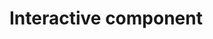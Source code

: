 # Interactive component

<script src="https://d3js.org/d3.v6.min.js"></script>

<div id='plot'> </div>

<script>

var svg = d3.select('div#plot').append('svg').attr('id', 'svg1').attr('width', 1000).attr('height', 600)
		  
		svg.append('rect').attr('x', 20).attr('y', 20).attr('width', 960).attr('height', 600).attr('fill', '#f7f2ee')
		
		const ys = d3.scaleLinear()
	  	 .domain([0, 600])
         .range([600, 0]);
		
		var whichstate = 0
		
		
    var svg = d3.select('body').select('svg')

    start()
    
    function choice(){
      svg.append('rect').attr('x', 20).attr('y', 20).attr('width', 960).attr('height', 600).attr('fill', '#f7f2ee')
      
     svg.append('text').attr('x', 260).attr('y', ys(100)).text('Choose a informtaion you want to know')
       .attr('font-size', '20px')
       
       svg.append('text').attr('id', 'CovidTesT').attr('x', 200).attr('y',ys(400)).text('Covid Tests').attr('font-size','25px')

       svg.append('circle').attr('cx', 260).attr('cy',ys(320)).attr('r', 20).attr('stroke', 'red').attr('fill', 'yellow')
       
       svg.append('rect').attr('x', 257.5).attr('y', ys(350)).attr('height', 20).attr('width', 5)
       svg.append('circle').attr('cx', 260).attr('cy', ys(350)).attr('r', 5).attr('stroke' ,'yellow')
       
       svg.append('rect').attr('x', 257.5).attr('y', ys(310)).attr('height', 20).attr('width', 5)
       svg.append('circle').attr('cx', 260).attr('cy', ys(289)).attr('r', 5).attr('stroke' ,'yellow')
       
       svg.append('rect').attr('x', 228).attr('y', ys(320.5)).attr('height', 5).attr('width', 20)
       svg.append('circle').attr('cx', 228).attr('cy', ys(318)).attr('r', 5).attr('stroke' ,'yellow')
       
       svg.append('rect').attr('x', 273.5).attr('y', ys(320.5)).attr('height', 5).attr('width', 20)
       svg.append('circle').attr('cx', 295).attr('cy', ys(318.5)).attr('r', 5).attr('stroke' ,'yellow')
       
       
       svg.append('rect').attr('x', 450).attr('y', ys(360)).attr('height', 80).attr('width', 20).attr('fill', 'blue')
       svg.append('rect').attr('x', 485).attr('y', ys(340)).attr('height', 60).attr('width', 20).attr('fill', 'red')
        
         svg.append('text').attr('id', 'Election').attr('x', 400).attr('y', ys(400)).text('Elevtion Voting').attr('font-size', '25px')
         
         svg.append('text').attr('id','Residencedata').attr('x', 600).attr('y', ys(400)).text('Work Residence').attr('font-size', '25px')
        
        svg.append('rect').attr('x', 650).attr('y', ys(340)).attr('height',60).attr('width', 60).attr('fill', "white").attr('stroke', 'black')
        
        svg.append('line').attr('x1', 650).attr('y1', ys(340)).attr('x2', 680).attr('y2', ys(370)).attr('stroke', 'black')
        
        svg.append('line').attr('x1', 710).attr('y1', ys(340)).attr('x2', 680).attr('y2', ys(370)).attr('stroke', 'black')
        
        svg.append('rect').attr('x', 660).attr('y', ys(310)).attr('height',30).attr('width', 20).attr('fill', "white").attr('stroke', 'black')
        
        svg.append('circle').attr('cx', 665).attr('cy', ys(290)).attr('r', 2)
        
         
        d3.select('#CovidTesT').on('click', function(){
          showdataCovid()
        })
        
        d3.select('#Electiondata').on('click', function(){
          showdataElection()
        })
        
         d3.select('#Residencedata').on('click', function(){
          showdataResidence()
        })
        
    }
    
    function showdataResidence(){
       var i = whichstate
      
      svg.append('rect').attr('x', 20).attr('y', 20).attr('width', 960).attr('height', 600).attr('fill', '#f7f2ee')
         
        d3.csv('Work_Residence.csv').then(function(d){
         
	       svg.append('text').attr('x', 160).attr('y', ys(540)).text('Work Residence Statistics for NYS in '+ d[i]['Geographic']).attr('font-size', '20px')
        var Totallabor = parseInt(d[i]['Total_Labor'])
        var Withresidence = parseInt(d[i]['With_Residence'])
        var Workin = parseInt(d[i]['Work_in_PoR'])
         var Workout = parseInt(d[i]['Worked_outside_PoR'])
         var noresidence = parseInt(d[i]['No_Residence'])
         
	       var max = d3.max([Withresidence, Workin, Workout, noresidence])
	       
	       var ys2 = d3.scaleLinear()
	  	   .domain([0, max])
         .range([0, 400]);
	        
	        svg.append('text').attr('x', 400).attr('y', ys(400)).text('Totle Labor : ' + Totallabor).attr('font-size', '25px')
	        svg.append('text').attr('x', 110).attr('y', ys(80)).text('With Residence')
	        svg.append('text').attr('x', 250).attr('y', ys(80)).text('No Residence')
	        
	        svg.append('rect').attr('x', 130).attr('y', 500-ys2(Withresidence)).attr('height', ys2(Withresidence)).attr('width', 60).attr('fill', 'lightgreen')
	        svg.append('rect').attr('x', 260).attr('y', 500 - ys2(noresidence)).attr('height', ys2(noresidence)).attr('width', 60).attr('fill', 'grey')
	        svg.append('rect').attr('x', 130).attr('y', 500-ys2(Workin)).attr('height', ys2(Workin)).attr('width', 60).attr('fill', 'lightblue')
	        
	        svg.append('text').attr('x', 140).attr('y', 500-ys2(Workin)).text(Workin)
	        svg.append('text').attr('x', 40).attr('y', ys(140)).text('Worked in')
	       svg.append('text').attr('x', 40).attr('y', ys(120)).text('County of')
	       svg.append('text').attr('x', 40).attr('y', ys(100)).text('Residence')
	         
	       svg.append('text').attr('x', 25).attr('y', ys(480)).text('Worked Outside')
	       svg.append('text').attr('x', 40).attr('y', ys(460)).text('County of')
	       svg.append('text').attr('x', 40).attr('y', ys(440)).text('Residence')
	         
	         
	        svg.append('text').attr('x', 140).attr('y', 490-ys2(Withresidence)).text(Withresidence)
	        
	        svg.append('text').attr('x', 270).attr('y', 490-ys2(noresidence)).text(noresidence)
           
         })
      
      
    }
    
    function showdataElection(){
      
      
      
    }
    
    function showdataCovid(){
       svg.append('rect').attr('x', 20).attr('y', 20).attr('width', 960).attr('height', 600).attr('fill', '#f7f2ee')
      
       d3.csv('NYS_Covid_Case_1128.csv', function(d){
		  return{
		    TestDate : d.date,
        County : d.County,
        New_Positives : +d.New_Positives,
        Cumulative_Positives : +d.Cumulative_Positives,
        Tests_Performed : +d.Tests_Performed,
        Cumulative_Tests_Performed : +d.Cumulative_Tests_Performed

		  };
		  
		  }).then(function(data){
		    var i = whichstate
		      var state = data[i]['County']
		      //var x = [data[0]['New_Positives'], data[0]['Cumulative_Positives'], data[0]['Tests_Performed'], data[0]['Cumulative_Tests_Performed']]
		     // var n = d3.max(x)
		  
		    svg.append('text').attr('x', 250).attr('y', ys(500)).text('Statistic for ' + state + ' at Nov.28').attr('font-size', '25px')
	      svg.append('text').attr('x',200).attr('y', ys(400)).text('New tested positives for ' +    'is : ' + data[i]['New_Positives'])
	     svg.append('text').attr('x',200).attr('y', ys(300)).text('New tested positives for ' +    'is : ' + data[i]['Cumulative_Positives'])
	     svg.append('text').attr('x',200).attr('y', ys(200)).text('New tested positives for ' +    'is : ' + data[i]['Tests_Performed'])
	     svg.append('text').attr('x',200).attr('y', ys(100)).text('New tested positives for ' +    'is : ' + data[i]['Cumulative_Tests_Performed'])
	        
         })
      
    }
    
    function  start(){
        
       svg.append("rect")
        .attr("x",30)
        .attr("y",ys(530))
        .attr('id', 'Albany1')
        .attr('height', 30)
        .attr('width', 55)
        .attr('fill', 'white')
        .attr('stroke', 'black')
       
       svg.append("text")
        .attr("x",35)
        .attr("y",ys(510))
        .attr('id', 'Albany')
        .text('Albany')
        .attr("stroke","black")
        .attr("font-size", "15px")
        
        d3.select('#Albany').on('click', function(){
          whichstate = 0
          
        svg.select('#Albany').transition().duration(300).attr('y', ys(540)).transition().duration(300).attr('y', ys(510)).transition().duration(200).attr('y', ys(520)).transition().duration(300).attr('y', ys(510)).transition().duration(300).attr('y', ys(515)).transition().duration(400).attr('y', ys(510)).on('end', choice)        
          
        })
        
       svg.append("rect")
        .attr("x",100)
        .attr("y",ys(530))
        .attr('id', 'Allegany1')
        .attr('height', 30)
        .attr('width', 70)
        .attr('fill', 'white')
        .attr('stroke', 'black')
        
       svg.append("text")
        .attr("x",108)
        .attr("y",ys(510))
        .attr('id', 'Allegany')
        .text('Allegany')
        .attr("stroke","black")
        .attr("font-size", "15px")
        
         d3.select('#Allegany').on('click', function(){
          whichstate = 1
          
              choice()     
          
        })
        
        svg.append("rect")
        .attr("x",190)
        .attr("y",ys(530))
        .attr('id', 'Bronx1')
        .attr('height', 30)
        .attr('width', 50)
        .attr('fill', 'white')
        .attr('stroke', 'black')
        
       svg.append("text")
        .attr("x",198)
        .attr("y",ys(510))
        .attr('id', 'Bronx')
        .text('Bronx')
        .attr("stroke","black")
        .attr("font-size", "15px")
       
        d3.select('#Bronx').on('click', function(){
          whichstate = 2
          
              choice()     
          
        })
       
          svg.append("rect")
        .attr("x",260)
        .attr("y",ys(530))
        .attr('id', 'Broome1')
        .attr('height', 30)
        .attr('width', 65)
        .attr('fill', 'white')
        .attr('stroke', 'black')
        
       svg.append("text")
        .attr("x",268)
        .attr("y",ys(510))
        .attr('id', 'Broome')
        .text('Broome')
        .attr("stroke","black")
        .attr("font-size", "15px")
      
          d3.select('#Broome').on('click', function(){
          whichstate = 3
          
              choice()     
          
        })
      
      
      svg.append("rect")
        .attr("x",345)
        .attr("y",ys(530))
        .attr('id', 'Cattaraugus1')
        .attr('height', 30)
        .attr('width', 90)
        .attr('fill', 'white')
        .attr('stroke', 'black')
        
       svg.append("text")
        .attr("x",353)
        .attr("y",ys(510))
        .attr('id', 'Cattaraugus')
        .text('Cattaraugus')
        .attr("stroke","black")
        .attr("font-size", "15px")  
      
          d3.select('#Cattaraugus').on('click', function(){
          whichstate = 4
          
              choice()     
          
        })  
      
      svg.append("rect")
        .attr("x",455)
        .attr("y",ys(530))
        .attr('id', 'Cayuga1')
        .attr('height', 30)
        .attr('width', 60)
        .attr('fill', 'white')
        .attr('stroke', 'black')
        
       svg.append("text")
        .attr("x", 463)
        .attr("y",ys(510))
        .attr('id', 'Cayuga')
        .text('Cayuga')
        .attr("stroke","black")
        .attr("font-size", "15px")  
      
      
           
          d3.select('#Cayuga').on('click', function(){
          whichstate = 5
          
              choice()     
          
        })  
      
      svg.append("rect")
        .attr("x", 535)
        .attr("y",ys(530))
        .attr('id', 'Chautauqua1')
        .attr('height', 30)
        .attr('width', 90)
        .attr('fill', 'white')
        .attr('stroke', 'black')
        
       svg.append("text")
        .attr("x", 543)
        .attr("y",ys(510))
        .attr('id', 'Chautauqua')
        .text('Chautauqua')
        .attr("stroke","black")
        .attr("font-size", "15px")
        
             
          d3.select('#Chautauqua').on('click', function(){
          whichstate = 6
          
              choice()     
          
        })    
        
        
      svg.append("rect")
        .attr("x", 30)
        .attr("y",ys(480))
        .attr('id', 'Chemung1')
        .attr('height', 30)
        .attr('width', 75)
        .attr('fill', 'white')
        .attr('stroke', 'black')
        
       svg.append("text")
        .attr("x", 38)
        .attr("y",ys(460))
        .attr('id', 'Chemung')
        .text('Chemung')
        .attr("stroke","black")
        .attr("font-size", "15px")
        
        d3.select('#Chemung').on('click', function(){
          whichstate = 7
          
              choice()     
          
        })    
        
        
         svg.append("rect")
        .attr("x", 125)
        .attr("y",ys(480))
        .attr('id', 'Chenango1')
        .attr('height', 30)
        .attr('width', 75)
        .attr('fill', 'white')
        .attr('stroke', 'black')
        
       svg.append("text")
        .attr("x", 133)
        .attr("y",ys(460))
        .attr('id', 'Chenango')
        .text('Chenango')
        .attr("stroke","black")
        .attr("font-size", "15px")
        
            d3.select('#Chenango').on('click', function(){
          whichstate = 8
          
              choice()     
          
        })   
        
       svg.append("rect")
        .attr("x", 220)
        .attr("y",ys(480))
        .attr('id', 'Clinton1')
        .attr('height', 30)
        .attr('width', 60)
        .attr('fill', 'white')
        .attr('stroke', 'black')
        
       svg.append("text")
        .attr("x", 228)
        .attr("y",ys(460))
        .attr('id', 'Clinton')
        .text('Clinton')
        .attr("stroke","black")
        .attr("font-size", "15px")
        
        d3.select('#Clinton').on('click', function(){
          whichstate = 9
          
              choice()     
          
        })   
        
      svg.append("rect")
        .attr("x", 300)
        .attr("y",ys(480))
        .attr('id', 'Columbia1')
        .attr('height', 30)
        .attr('width', 80)
        .attr('fill', 'white')
        .attr('stroke', 'black')
        
       svg.append("text")
        .attr("x", 308)
        .attr("y",ys(460))
        .attr('id', 'Columbia')
        .text('Columbia')
        .attr("stroke","black")
        .attr("font-size", "15px")
        
        d3.select('#Columbia').on('click', function(){
          whichstate = 10
          
              choice()     
          
        })   
        
      svg.append("rect")
        .attr("x", 400)
        .attr("y",ys(480))
        .attr('id', 'Cortland1')
        .attr('height', 30)
        .attr('width', 70)
        .attr('fill', 'white')
        .attr('stroke', 'black')
        
       svg.append("text")
        .attr("x", 408)
        .attr("y",ys(460))
        .attr('id', 'Cortland')
        .text('Cortland')
        .attr("stroke","black")
        .attr("font-size", "15px")
        
        d3.select('#Cortland').on('click', function(){
          whichstate = 11
          
              choice()     
          
        })   
        
        
       svg.append("rect")
        .attr("x", 490)
        .attr("y",ys(480))
        .attr('id', 'Delaware1')
        .attr('height', 30)
        .attr('width', 70)
        .attr('fill', 'white')
        .attr('stroke', 'black')
        
       svg.append("text")
        .attr("x", 498)
        .attr("y",ys(460))
        .attr('id', 'Delaware')
        .text('Delaware')
        .attr("stroke","black")
        .attr("font-size", "15px") 
      
        d3.select('#Delaware').on('click', function(){
          whichstate = 12
          choice()     
        })   
      
      svg.append("rect")
        .attr("x", 30)
        .attr("y",ys(430))
        .attr('id', 'Dutchess1')
        .attr('height', 30)
        .attr('width', 70)
        .attr('fill', 'white')
        .attr('stroke', 'black')
        
       svg.append("text")
        .attr("x", 38)
        .attr("y",ys(410))
        .attr('id', 'Dutchess')
        .text('Dutchess')
        .attr("stroke","black")
        .attr("font-size", "15px") 
        
        d3.select('#Dutchess').on('click', function(){
          whichstate = 13
          choice()     
        })   
        
        svg.append("rect")
        .attr("x", 120)
        .attr("y",ys(430))
        .attr('id', 'Erie1')
        .attr('height', 30)
        .attr('width', 40)
        .attr('fill', 'white')
        .attr('stroke', 'black')
        
       svg.append("text")
        .attr("x", 128)
        .attr("y",ys(410))
        .attr('id', 'Erie')
        .text('Erie')
        .attr("stroke","black")
        .attr("font-size", "15px") 
        
        d3.select('#Erie').on('click', function(){
          whichstate = 14
          choice()     
        })   
        
       svg.append("rect")
        .attr("x", 180)
        .attr("y",ys(430))
        .attr('id', 'Essex1')
        .attr('height', 30)
        .attr('width', 50)
        .attr('fill', 'white')
        .attr('stroke', 'black')
        
       svg.append("text")
        .attr("x", 188)
        .attr("y",ys(410))
        .attr('id', 'Essex')
        .text('Essex')
        .attr("stroke","black")
        .attr("font-size", "15px") 
        
        d3.select('#Essex').on('click', function(){
          whichstate = 15
          choice()     
        })    
        
      svg.append("rect")
        .attr("x", 250)
        .attr("y",ys(430))
        .attr('id', 'Franklin1')
        .attr('height', 30)
        .attr('width', 70)
        .attr('fill', 'white')
        .attr('stroke', 'black')
        
       svg.append("text")
        .attr("x", 258)
        .attr("y",ys(410))
        .attr('id', 'Franklin')
        .text('Franklin')
        .attr("stroke","black")
        .attr("font-size", "15px") 
        
        d3.select('#Franklin').on('click', function(){
          whichstate = 16
          choice()     
        })          
        
        svg.append("rect")
        .attr("x", 340)
        .attr("y",ys(430))
        .attr('id', 'Fulton1')
        .attr('height', 30)
        .attr('width', 60)
        .attr('fill', 'white')
        .attr('stroke', 'black')
        
       svg.append("text")
        .attr("x", 348)
        .attr("y",ys(410))
        .attr('id', 'Fulton')
        .text('Fulton')
        .attr("stroke","black")
        .attr("font-size", "15px") 
        
        d3.select('#Fulton').on('click', function(){
          whichstate = 17
          choice()     
        })         
      
       svg.append("rect")
        .attr("x", 420)
        .attr("y",ys(430))
        .attr('id', 'Genesee1')
        .attr('height', 30)
        .attr('width', 70)
        .attr('fill', 'white')
        .attr('stroke', 'black')
        
       svg.append("text")
        .attr("x", 428)
        .attr("y",ys(410))
        .attr('id', 'Genesee')
        .text('Genesee')
        .attr("stroke","black")
        .attr("font-size", "15px") 
        
       d3.select('#Genesee').on('click', function(){
          whichstate = 18
          choice()     
        })   
      
        
        
      svg.append("rect")
        .attr("x", 510)
        .attr("y",ys(430))
        .attr('id', 'Greene1')
        .attr('height', 30)
        .attr('width', 60)
        .attr('fill', 'white')
        .attr('stroke', 'black')
        
       svg.append("text")
        .attr("x", 518)
        .attr("y",ys(410))
        .attr('id', 'Greene')
        .text('Greene')
        .attr("stroke","black")
        .attr("font-size", "15px") 
        
     d3.select('#Greene').on('click', function(){
          whichstate = 19
          choice()     
        })       
        
        svg.append("rect")
        .attr("x", 30)
        .attr("y",ys(380))
        .attr('id', 'Hamilton1')
        .attr('height', 30)
        .attr('width', 70)
        .attr('fill', 'white')
        .attr('stroke', 'black')
        
       svg.append("text")
        .attr("x", 38)
        .attr("y",ys(360))
        .attr('id', 'Hamilton')
        .text('Hamilton')
        .attr("stroke","black")
        .attr("font-size", "15px") 
        
          d3.select('#Hamilton').on('click', function(){
          whichstate = 20
          choice()     
        })       
        
        
       svg.append("rect")
        .attr("x", 120)
        .attr("y",ys(380))
        .attr('id', 'Herkimer1')
        .attr('height', 30)
        .attr('width', 70)
        .attr('fill', 'white')
        .attr('stroke', 'black')
        
       svg.append("text")
        .attr("x", 128)
        .attr("y",ys(360))
        .attr('id', 'Herkimer')
        .text('Herkimer')
        .attr("stroke","black")
        .attr("font-size", "15px") 
        
      d3.select('#Herkimer').on('click', function(){
          whichstate = 21
          choice()     
        })       
        
        svg.append("rect")
        .attr("x", 210)
        .attr("y",ys(380))
        .attr('id', 'Jefferson1')
        .attr('height', 30)
        .attr('width', 70)
        .attr('fill', 'white')
        .attr('stroke', 'black')
        
       svg.append("text")
        .attr("x", 218)
        .attr("y",ys(360))
        .attr('id', 'Jefferson')
        .text('Jefferson')
        .attr("stroke","black")
        .attr("font-size", "15px") 
        
      d3.select('#Jefferson').on('click', function(){
          whichstate = 22
          choice()     
        })   
        
        
        svg.append("rect")
        .attr("x", 300)
        .attr("y",ys(380))
        .attr('id', 'Kings1')
        .attr('height', 30)
        .attr('width', 50)
        .attr('fill', 'white')
        .attr('stroke', 'black')
        
       svg.append("text")
        .attr("x", 308)
        .attr("y",ys(360))
        .attr('id', 'Kings')
        .text('Kings')
        .attr("stroke","black")
        .attr("font-size", "15px") 
        
  d3.select('#Kings').on('click', function(){
          whichstate = 23
          choice()     
        })  
        
        svg.append("rect")
        .attr("x", 370)
        .attr("y",ys(380))
        .attr('id', 'Lewis1')
        .attr('height', 30)
        .attr('width', 50)
        .attr('fill', 'white')
        .attr('stroke', 'black')
        
       svg.append("text")
        .attr("x", 378)
        .attr("y",ys(360))
        .attr('id', 'Lewis')
        .text('Lewis')
        .attr("stroke","black")
        .attr("font-size", "15px") 
        
          d3.select('#Lewis').on('click', function(){
          whichstate = 24
          choice()     
        })  
        
        svg.append("rect")
        .attr("x", 440)
        .attr("y",ys(380))
        .attr('id', 'Livingston1')
        .attr('height', 30)
        .attr('width', 80)
        .attr('fill', 'white')
        .attr('stroke', 'black')
        
       svg.append("text")
        .attr("x", 448)
        .attr("y",ys(360))
        .attr('id', 'Livingston')
        .text('Livingston')
        .attr("stroke","black")
        .attr("font-size", "15px") 
 
      d3.select('#Livingston').on('click', function(){
          whichstate = 25
          choice()     
        })          
       svg.append("rect")
        .attr("x", 540)
        .attr("y",ys(380))
        .attr('id', 'Madison1')
        .attr('height', 30)
        .attr('width', 70)
        .attr('fill', 'white')
        .attr('stroke', 'black')
        
       svg.append("text")
        .attr("x", 548)
        .attr("y",ys(360))
        .attr('id', 'Madison')
        .text('Madison')
        .attr("stroke","black")
        .attr("font-size", "15px") 

      d3.select('#Madison').on('click', function(){
          whichstate = 26
          choice()     
        })   
        
       svg.append("rect")
        .attr("x", 30)
        .attr("y",ys(330))
        .attr('id', 'Monroe1')
        .attr('height', 30)
        .attr('width', 60)
        .attr('fill', 'white')
        .attr('stroke', 'black')
        
       svg.append("text")
        .attr("x", 38)
        .attr("y",ys(310))
        .attr('id', 'Monroe')
        .text('Monroe')
        .attr("stroke","black")
        .attr("font-size", "15px") 

      d3.select('#Monroe').on('click', function(){
          whichstate = 27
          choice()     
        })   
        
      svg.append("rect")
        .attr("x", 110)
        .attr("y",ys(330))
        .attr('id', 'Montgomery1')
        .attr('height', 30)
        .attr('width', 90)
        .attr('fill', 'white')
        .attr('stroke', 'black')
        
       svg.append("text")
        .attr("x", 118)
        .attr("y",ys(310))
        .attr('id', 'Montgomery')
        .text('Montgomery')
        .attr("stroke","black")
        .attr("font-size", "15px") 
  
      d3.select('#Montgomery').on('click', function(){
          whichstate = 28
          choice()     
        })           
        
      svg.append("rect")
        .attr("x", 220)
        .attr("y",ys(330))
        .attr('id', 'Nassau1')
        .attr('height', 30)
        .attr('width', 60)
        .attr('fill', 'white')
        .attr('stroke', 'black')
        
       svg.append("text")
        .attr("x", 228)
        .attr("y",ys(310))
        .attr('id', 'Nassau')
        .text('Nassau')
        .attr("stroke","black")
        .attr("font-size", "15px") 

      d3.select('#Nassau').on('click', function(){
          whichstate = 29
          choice()     
        })   
        
        svg.append("rect")
        .attr("x", 300)
        .attr("y",ys(330))
        .attr('id', 'New York City1')
        .attr('height', 30)
        .attr('width', 110)
        .attr('fill', 'white')
        .attr('stroke', 'black')
        
       svg.append("text")
        .attr("x", 308)
        .attr("y",ys(310))
        .attr('id', 'New_York_City')
        .text('New York City')
        .attr("stroke","black")
        .attr("font-size", "15px") 

      d3.select('#New_York_City').on('click', function(){
          whichstate = 30
          choice()     
        })   
        
       svg.append("rect")
        .attr("x", 430)
        .attr("y",ys(330))
        .attr('id', 'Niagara1')
        .attr('height', 30)
        .attr('width', 60)
        .attr('fill', 'white')
        .attr('stroke', 'black')
        
       svg.append("text")
        .attr("x", 438)
        .attr("y",ys(310))
        .attr('id', 'Niagara')
        .text('Niagara')
        .attr("stroke","black")
        .attr("font-size", "15px") 

      d3.select('#Niagara').on('click', function(){
          whichstate = 31
          choice()     
        })    
        
        
      svg.append("rect")
        .attr("x", 510)
        .attr("y",ys(330))
        .attr('id', 'Oneida1')
        .attr('height', 30)
        .attr('width', 60)
        .attr('fill', 'white')
        .attr('stroke', 'black')
        
       svg.append("text")
        .attr("x", 518)
        .attr("y",ys(310))
        .attr('id', 'Oneida')
        .text('Oneida')
        .attr("stroke","black")
        .attr("font-size", "15px") 

      d3.select('#Oneida').on('click', function(){
          whichstate = 32
          choice()     
        })   
        
      svg.append("rect")
        .attr("x", 580)
        .attr("y",ys(330))
        .attr('id', 'Onondaga1')
        .attr('height', 30)
        .attr('width', 80)
        .attr('fill', 'white')
        .attr('stroke', 'black')
        
       svg.append("text")
        .attr("x", 588)
        .attr("y",ys(310))
        .attr('id', 'Onondaga')
        .text('Onondaga')
        .attr("stroke","black")
        .attr("font-size", "15px") 
  
      d3.select('#Onondaga').on('click', function(){
          whichstate = 33
          choice()     
        })     
        
       svg.append("rect")
        .attr("x", 30)
        .attr("y",ys(280))
        .attr('id', 'Ontario1')
        .attr('height', 30)
        .attr('width', 60)
        .attr('fill', 'white')
        .attr('stroke', 'black')
        
       svg.append("text")
        .attr("x", 38)
        .attr("y",ys(260))
        .attr('id', 'Ontario')
        .text('Ontario')
        .attr("stroke","black")
        .attr("font-size", "15px") 

      d3.select('#Ontario').on('click', function(){
          whichstate = 34
          choice()     
        })     
        
      svg.append("rect")
        .attr("x", 110)
        .attr("y",ys(280))
        .attr('id', 'Orange1')
        .attr('height', 30)
        .attr('width', 60)
        .attr('fill', 'white')
        .attr('stroke', 'black')
        
       svg.append("text")
        .attr("x", 118)
        .attr("y",ys(260))
        .attr('id', 'Orange')
        .text('Orange')
        .attr("stroke","black")
        .attr("font-size", "15px") 

      d3.select('#Orange').on('click', function(){
          whichstate = 35
          choice()     
        })  
        
      svg.append("rect")
        .attr("x", 190)
        .attr("y",ys(280))
        .attr('id', 'Orleans1')
        .attr('height', 30)
        .attr('width', 60)
        .attr('fill', 'white')
        .attr('stroke', 'black')
        
       svg.append("text")
        .attr("x", 198)
        .attr("y",ys(260))
        .attr('id', 'Orleans')
        .text('Orleans')
        .attr("stroke","black")
        .attr("font-size", "15px") 

      d3.select('#Orleans').on('click', function(){
          whichstate = 36
          choice()     
        })  
        
        svg.append("rect")
        .attr("x", 270)
        .attr("y",ys(280))
        .attr('id', 'Oswego1')
        .attr('height', 30)
        .attr('width', 60)
        .attr('fill', 'white')
        .attr('stroke', 'black')
        
       svg.append("text")
        .attr("x", 278)
        .attr("y",ys(260))
        .attr('id', 'Oswego')
        .text('Oswego')
        .attr("stroke","black")
        .attr("font-size", "15px") 
 
      d3.select('#Oswego').on('click', function(){
          whichstate = 37
          choice()     
        })   
        
      svg.append("rect")
        .attr("x", 350)
        .attr("y",ys(280))
        .attr('id', 'Otsego1')
        .attr('height', 30)
        .attr('width', 60)
        .attr('fill', 'white')
        .attr('stroke', 'black')
        
       svg.append("text")
        .attr("x", 358)
        .attr("y",ys(260))
        .attr('id', 'Otsego')
        .text('Otsego')
        .attr("stroke","black")
        .attr("font-size", "15px") 

      d3.select('#Otsego').on('click', function(){
          whichstate = 38
          choice()     
        })   
        
      svg.append("rect")
        .attr("x", 430)
        .attr("y",ys(280))
        .attr('id', 'Putnam1')
        .attr('height', 30)
        .attr('width', 60)
        .attr('fill', 'white')
        .attr('stroke', 'black')
        
       svg.append("text")
        .attr("x", 438)
        .attr("y",ys(260))
        .attr('id', 'Putnam')
        .text('Putnam')
        .attr("stroke","black")
        .attr("font-size", "15px") 
 
       d3.select('#Putnam').on('click', function(){
          whichstate = 39
          choice()     
        })   
        
        svg.append("rect")
        .attr("x", 510)
        .attr("y",ys(280))
        .attr('id', 'Queens1')
        .attr('height', 30)
        .attr('width', 60)
        .attr('fill', 'white')
        .attr('stroke', 'black')
        
       svg.append("text")
        .attr("x", 518)
        .attr("y",ys(260))
        .attr('id', 'Queens')
        .text('Queens')
        .attr("stroke","black")
        .attr("font-size", "15px") 
        
        d3.select('#Queens').on('click', function(){
          whichstate = 40
          choice()     
        })   
 
        svg.append("rect")
        .attr("x", 590)
        .attr("y",ys(280))
        .attr('id', 'Rensselaer1')
        .attr('height', 30)
        .attr('width', 80)
        .attr('fill', 'white')
        .attr('stroke', 'black')
        
       svg.append("text")
        .attr("x", 598)
        .attr("y",ys(260))
        .attr('id', 'Rensselaer')
        .text('Rensselaer')
        .attr("stroke","black")
        .attr("font-size", "15px") 

        d3.select('#Rensselaer').on('click', function(){
          whichstate = 41
          choice()     
        })    
        
        svg.append("rect")
        .attr("x", 30)
        .attr("y",ys(230))
        .attr('id', 'Richmond1')
        .attr('height', 30)
        .attr('width', 80)
        .attr('fill', 'white')
        .attr('stroke', 'black')
        
       svg.append("text")
        .attr("x", 38)
        .attr("y",ys(210))
        .attr('id', 'Richmond')
        .text('Richmond')
        .attr("stroke","black")
        .attr("font-size", "15px") 

        d3.select('#Richmond').on('click', function(){
          whichstate = 42
          choice()     
        })    

        
       svg.append("rect")
        .attr("x", 130)
        .attr("y",ys(230))
        .attr('id', 'Rockland1')
        .attr('height', 30)
        .attr('width', 80)
        .attr('fill', 'white')
        .attr('stroke', 'black')
        
       svg.append("text")
        .attr("x", 138)
        .attr("y",ys(210))
        .attr('id', 'Rockland')
        .text('Rockland')
        .attr("stroke","black")
        .attr("font-size", "15px") 


        d3.select('#Rockland').on('click', function(){
          whichstate = 43
          choice()     
        })           
        
      svg.append("rect")
        .attr("x", 230)
        .attr("y",ys(230))
        .attr('id', 'St. Lawrence1')
        .attr('height', 30)
        .attr('width', 90)
        .attr('fill', 'white')
        .attr('stroke', 'black')
        
       svg.append("text")
        .attr("x", 238)
        .attr("y",ys(210))
        .attr('id', 'StLawrence')
        .text('St. Lawrence')
        .attr("stroke","black")
        .attr("font-size", "15px") 
 

        d3.select('#StLawrence').on('click', function(){
          whichstate = 44
          choice()     
        })    
        
      svg.append("rect")
        .attr("x", 340)
        .attr("y",ys(230))
        .attr('id', 'Saratoga1')
        .attr('height', 30)
        .attr('width', 70)
        .attr('fill', 'white')
        .attr('stroke', 'black')
        
       svg.append("text")
        .attr("x", 348)
        .attr("y",ys(210))
        .attr('id', 'Saratoga')
        .text('Saratoga')
        .attr("stroke","black")
        .attr("font-size", "15px") 
  
        d3.select('#Saratoga').on('click', function(){
          whichstate = 45
          choice()     
        })    
        
      svg.append("rect")
        .attr("x", 430)
        .attr("y",ys(230))
        .attr('id', 'Schenectady1')
        .attr('height', 30)
        .attr('width', 90)
        .attr('fill', 'white')
        .attr('stroke', 'black')
        
       svg.append("text")
        .attr("x", 438)
        .attr("y",ys(210))
        .attr('id', 'Schenectady')
        .text('Schenectady')
        .attr("stroke","black")
        .attr("font-size", "15px") 

        d3.select('#Schenectady').on('click', function(){
          whichstate = 46
          choice()     
        })    
        
       svg.append("rect")
        .attr("x", 540)
        .attr("y",ys(230))
        .attr('id', 'Schoharie1')
        .attr('height', 30)
        .attr('width', 70)
        .attr('fill', 'white')
        .attr('stroke', 'black')
        
       svg.append("text")
        .attr("x", 548)
        .attr("y",ys(210))
        .attr('id', 'Schoharie')
        .text('Schoharie')
        .attr("stroke","black")
        .attr("font-size", "15px") 

        d3.select('#Schoharie').on('click', function(){
          whichstate = 47
          choice()     
        })    
        
       svg.append("rect")
        .attr("x", 30)
        .attr("y",ys(180))
        .attr('id', 'Schuyler1')
        .attr('height', 30)
        .attr('width', 70)
        .attr('fill', 'white')
        .attr('stroke', 'black')
        
       svg.append("text")
        .attr("x", 38)
        .attr("y",ys(160))
        .attr('id', 'Schuyler')
        .text('Schuyler')
        .attr("stroke","black")
        .attr("font-size", "15px") 

        d3.select('#Schuyler').on('click', function(){
          whichstate = 48
          choice()     
        })    
        
        svg.append("rect")
        .attr("x", 120)
        .attr("y",ys(180))
        .attr('id', 'Seneca1')
        .attr('height', 30)
        .attr('width', 60)
        .attr('fill', 'white')
        .attr('stroke', 'black')
        
       svg.append("text")
        .attr("x", 128)
        .attr("y",ys(160))
        .attr('id', 'Seneca')
        .text('Seneca')
        .attr("stroke","black")
        .attr("font-size", "15px") 

        d3.select('#Seneca').on('click', function(){
          whichstate = 49
          choice()     
        })    
        
       svg.append("rect")
        .attr("x", 200)
        .attr("y",ys(180))
        .attr('id', 'Steuben1')
        .attr('height', 30)
        .attr('width', 60)
        .attr('fill', 'white')
        .attr('stroke', 'black')
        
       svg.append("text")
        .attr("x", 208)
        .attr("y",ys(160))
        .attr('id', 'Steuben')
        .text('Steuben')
        .attr("stroke","black")
        .attr("font-size", "15px") 
 
        d3.select('#Steuben').on('click', function(){
          whichstate = 50
          choice()     
        })     
        
      svg.append("rect")
        .attr("x", 280)
        .attr("y",ys(180))
        .attr('id', 'Suffolk1')
        .attr('height', 30)
        .attr('width', 60)
        .attr('fill', 'white')
        .attr('stroke', 'black')
        
       svg.append("text")
        .attr("x", 288)
        .attr("y",ys(160))
        .attr('id', 'Suffolk')
        .text('Suffolk')
        .attr("stroke","black")
        .attr("font-size", "15px") 

 
        d3.select('#Suffolk').on('click', function(){
          whichstate = 51
          choice()     
        })    
        
       svg.append("rect")
        .attr("x", 360)
        .attr("y",ys(180))
        .attr('id', 'Sullivan1')
        .attr('height', 30)
        .attr('width', 70)
        .attr('fill', 'white')
        .attr('stroke', 'black')
        
       svg.append("text")
        .attr("x", 368)
        .attr("y",ys(160))
        .attr('id', 'Sullivan')
        .text('Sullivan')
        .attr("stroke","black")
        .attr("font-size", "15px") 
 
        d3.select('#Sullivan').on('click', function(){
          whichstate = 52
          choice()     
        })     
        
      svg.append("rect")
        .attr("x", 450)
        .attr("y",ys(180))
        .attr('id', 'Tioga1')
        .attr('height', 30)
        .attr('width', 50)
        .attr('fill', 'white')
        .attr('stroke', 'black')
        
       svg.append("text")
        .attr("x", 458)
        .attr("y",ys(160))
        .attr('id', 'Tioga')
        .text('Tioga')
        .attr("stroke","black")
        .attr("font-size", "15px") 
 
 
        d3.select('#Tioga').on('click', function(){
          whichstate = 53
          choice()     
        })   
        
       svg.append("rect")
        .attr("x", 520)
        .attr("y",ys(180))
        .attr('id', 'Tompkins1')
        .attr('height', 30)
        .attr('width', 80)
        .attr('fill', 'white')
        .attr('stroke', 'black')
        
       svg.append("text")
        .attr("x", 528)
        .attr("y",ys(160))
        .attr('id', 'Tompkins')
        .text('Tompkins')
        .attr("stroke","black")
        .attr("font-size", "15px") 
 
        d3.select('#Tompkins').on('click', function(){
          whichstate = 54
          choice()     
        })    
        
       svg.append("rect")
        .attr("x", 30)
        .attr("y",ys(130))
        .attr('id', 'Ulster1')
        .attr('height', 30)
        .attr('width', 50)
        .attr('fill', 'white')
        .attr('stroke', 'black')
        
       svg.append("text")
        .attr("x", 38)
        .attr("y",ys(110))
        .attr('id', 'Ulster')
        .text('Ulster')
        .attr("stroke","black")
        .attr("font-size", "15px") 
     
        d3.select('#Ulster').on('click', function(){
          whichstate = 55
          choice()     
        })    

        
      svg.append("rect")
        .attr("x", 100)
        .attr("y",ys(130))
        .attr('id', 'Warren1')
        .attr('height', 30)
        .attr('width', 60)
        .attr('fill', 'white')
        .attr('stroke', 'black')
        
       svg.append("text")
        .attr("x", 108)
        .attr("y",ys(110))
        .attr('id', 'Warren')
        .text('Warren')
        .attr("stroke","black")
        .attr("font-size", "15px") 
       
        d3.select('#Warren').on('click', function(){
          whichstate = 56
          choice()     
        })    

        
      svg.append("rect")
        .attr("x", 180)
        .attr("y",ys(130))
        .attr('id', 'Washington1')
        .attr('height', 30)
        .attr('width', 90)
        .attr('fill', 'white')
        .attr('stroke', 'black')
        
       svg.append("text")
        .attr("x", 188)
        .attr("y",ys(110))
        .attr('id', 'Washington')
        .text('Washington')
        .attr("stroke","black")
        .attr("font-size", "15px") 
 
        d3.select('#Washington').on('click', function(){
          whichstate = 57
          choice()     
        })     
        
       svg.append("rect")
        .attr("x", 290)
        .attr("y",ys(130))
        .attr('id', 'Wayne1')
        .attr('height', 30)
        .attr('width', 60)
        .attr('fill', 'white')
        .attr('stroke', 'black')
        
       svg.append("text")
        .attr("x", 298)
        .attr("y",ys(110))
        .attr('id', 'Wayne')
        .text('Wayne')
        .attr("stroke","black")
        .attr("font-size", "15px") 
 
        d3.select('#Wayne').on('click', function(){
          whichstate = 58
          choice()     
        })      
        
      svg.append("rect")
        .attr("x", 370)
        .attr("y",ys(130))
        .attr('id', 'Westchester1')
        .attr('height', 30)
        .attr('width', 90)
        .attr('fill', 'white')
        .attr('stroke', 'black')
        
       svg.append("text")
        .attr("x", 378)
        .attr("y",ys(110))
        .attr('id', 'Westchester')
        .text('Westchester')
        .attr("stroke","black")
        .attr("font-size", "15px") 
  
        d3.select('#Westchester').on('click', function(){
          whichstate = 59
          choice()     
        })      
               
       svg.append("rect")
        .attr("x", 480)
        .attr("y",ys(130))
        .attr('id', 'Wyoming1')
        .attr('height', 30)
        .attr('width', 75)
        .attr('fill', 'white')
        .attr('stroke', 'black')
        
       svg.append("text")
        .attr("x", 488)
        .attr("y",ys(110))
        .attr('id', 'Wyoming')
        .text('Wyoming')
        .attr("stroke","black")
        .attr("font-size", "15px") 
    
        d3.select('#Wyoming').on('click', function(){
          whichstate = 60
          choice()     
        })       
        
       svg.append("rect")
        .attr("x", 575)
        .attr("y",ys(130))
        .attr('id', 'Yates1')
        .attr('height', 30)
        .attr('width', 50)
        .attr('fill', 'white')
        .attr('stroke', 'black')
        
       svg.append("text")
        .attr("x", 583)
        .attr("y",ys(110))
        .attr('id', 'Yates')
        .text('Yates')
        .attr("stroke","black")
        .attr("font-size", "15px") 
 
         d3.select('#Yates').on('click', function(){
          whichstate = 61
          choice()     
        })    
        
        
      svg.append("text")
        .attr("x", 100)
        .attr("y",ys(30))
        .attr('id', 'inst')
        .text('Click on name of county to view data')
        .attr("stroke","black")
        .attr("font-size", "30px") 
      
    }

</script>